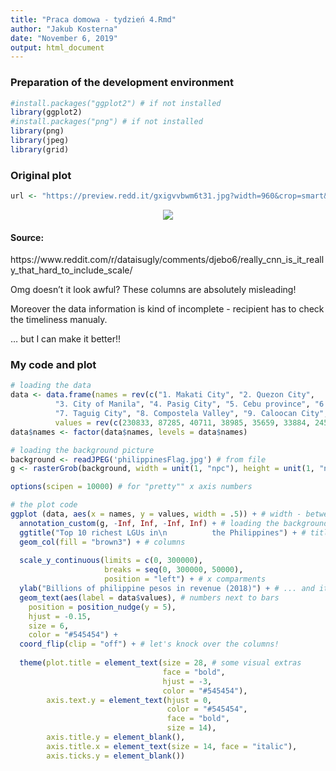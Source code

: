 ```yaml
---
title: "Praca domowa - tydzień 4.Rmd"
author: "Jakub Kosterna"
date: "November 6, 2019"
output: html_document
---
```


### Preparation of the development environment
  
```r
#install.packages("ggplot2") # if not installed
library(ggplot2)
#install.packages("png") # if not installed
library(png)
library(jpeg)
library(grid)
```

### Original plot

```r
url <- "https://preview.redd.it/gxigvvbwm6t31.jpg?width=960&crop=smart&auto=webp&s=cd9e322b8391cf94a164a88e9b977a9b68fe6f5a"
```

<center><img src="`r url`"></center>

#### Source:

https://www.reddit.com/r/dataisugly/comments/djebo6/really_cnn_is_it_really_that_hard_to_include_scale/

Omg doesn't it look awful? These columns are absolutely misleading!

Moreover the data information is kind of incomplete - recipient has to check the timeliness manualy.

... but I can make it better!!

### My code and plot

```r
# loading the data
data <- data.frame(names = rev(c("1. Makati City", "2. Quezon City",
          "3. City of Manila", "4. Pasig City", "5. Cebu province", "6. Cebu City",
          "7. Taguig City", "8. Compostela Valley", "9. Caloocan City", "10. Pasay City")),
          values = rev(c(230833, 87285, 40711, 38985, 35659, 33884, 24535, 19615, 18381, 18278)))
data$names <- factor(data$names, levels = data$names)

# loading the background picture
background <- readJPEG('philippinesFlag.jpg') # from file
g <- rasterGrob(background, width = unit(1, "npc"), height = unit(1, "npc"))

options(scipen = 10000) # for "pretty"" x axis numbers

# the plot code
ggplot (data, aes(x = names, y = values, width = .5)) + # width - between the bars
  annotation_custom(g, -Inf, Inf, -Inf, Inf) + # loading the background
  ggtitle("Top 10 richest LGUs in\n          the Philippines") + # title
  geom_col(fill = "brown3") + # columns
  
  scale_y_continuous(limits = c(0, 300000),
                     breaks = seq(0, 300000, 50000),
                     position = "left") + # x comparments
  ylab("Billions of philippine pesos in revenue (2018)") + # ... and its name
  geom_text(aes(label = data$values), # numbers next to bars
    position = position_nudge(y = 5),
    hjust = -0.15,
    size = 6,
    color = "#545454") +
  coord_flip(clip = "off") + # let's knock over the columns!
  
  theme(plot.title = element_text(size = 28, # some visual extras
                                  face = "bold",
                                  hjust = -3,
                                  color = "#545454"),
        axis.text.y = element_text(hjust = 0,
                                   color = "#545454",
                                   face = "bold",
                                   size = 14),
        axis.title.y = element_blank(),
        axis.title.x = element_text(size = 14, face = "italic"),
        axis.ticks.y = element_blank())
  
```
